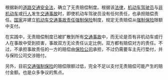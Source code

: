 {{NPOV|time=2007-09-05T10:41:29Z}}{{Unreferenced|time=2007-09-05}}
{{legal}}
根据新的[[道路交通安全法|道路交通安全法]]，确立了无责赔偿制度。根据该[[法律|法律]]，[[机动车|机动车]][[驾驶员|驾驶员]]与[[非机动车|非机动车]]或[[行人|行人]]发生[[交通事故|交通事故]]时，即使机动车驾驶员没有任何责任，也承担赔偿责任。[[国家|国家]]并建立[[机动车交通事故责任强制保险|机动车交通事故责任强制保险]]制度，规定无责赔偿从[[强制保险|强制保险]]限额中支付。

在实践中，无责赔偿制度已被扩散到所有[[交通事故|交通事故]]中，而无论是否有非机动车或行人在事故中受到损害，事故双方无论责任认定比例，双方都有赔偿对方的责任。不过，不承担事故责任的一方的赔偿由[[保险公司|保险公司]]承担，不过仍需要车主先行垫付，并与保险公司交涉赔付。

另外，目前[[交通强制保险|交通强制保险]]的赔偿限额过低，完全不足以支付无责赔偿可能产生的赔付金额。也是众多争议的焦点。
{{Law-stub}}